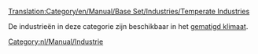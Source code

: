 [[Translation:Category/en/Manual/Base Set/Industries/Temperate Industries]]


De industrieën in deze categorie zijn beschikbaar in het [[nl/Manual/Klimaat#gematigd|gematigd klimaat]].

[[Category:nl/Manual/Industrie]]
